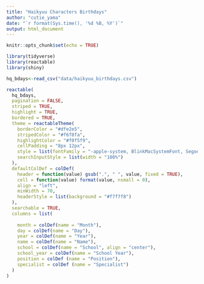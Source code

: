 ---
title: "Haikyuu Characters Birthdays"
author: "cutie_yama"
date: "`r format(Sys.time(), '%d %B, %Y')`"
output: html_document
---

```{r setup, include=FALSE}
knitr::opts_chunk$set(echo = TRUE)

library(tidyverse)
library(reactable)
library(shiny)
```

```{r cars}
hq_bdays<-read_csv("data/haikyuu_birthdays.csv")
```

```{r pressure, echo=FALSE}
reactable(
  hq_bdays,
  pagination = FALSE,
  striped = TRUE,
  highlight = TRUE,
  bordered = TRUE,
  theme = reactableTheme(
    borderColor = "#dfe2e5",
    stripedColor = "#f6f8fa",
    highlightColor = "#f0f5f9",
    cellPadding = "8px 12px",
    style = list(fontFamily = "-apple-system, BlinkMacSystemFont, Segoe UI, Helvetica, Arial, sans-serif"),
    searchInputStyle = list(width = "100%")
  ),
  defaultColDef = colDef(
    header = function(value) gsub(".", " ", value, fixed = TRUE),
    cell = function(value) format(value, nsmall = 0),
    align = "left",
    minWidth = 70,
    headerStyle = list(background = "#f7f7f8")
  ),
  searchable = TRUE,
  columns = list(
  
    month = colDef(name = "Month"),
    day = colDef(name = "Day"),
    year = colDef(name = "Year"),
    name = colDef(name = "Name"),
    school = colDef(name = "School", align = "center"),
    school_year = colDef(name = "School Year"),
    position = colDef (name = "Position"),
    specialist = colDef (name = "Specialist")
  )
)
```
